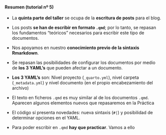 ::: {.callout-note collapse="true" appearance="default" icon="false"}
#### Resumen (tutorial nº 5)

- La **quinta parte del taller** se ocupa de la **escritura de posts** para el blog. 

- Los posts **se han de escribir en formato `.qmd`**; por lo tanto, se repasan  los fundamentos "teóricos" necesarios para escribir este tipo de documentos.

- Nos apoyamos en nuestro **conocimiento previo de la sintaxis Rmarkdown**.

- Se repasan las posibilidades de configurar los documentos por medio de **los 3 YAML's** que pueden afectar a un documento.

-  **Los 3 YAML's** son: Nivel proyecto (`_quarto.yml`), nivel carpeta (`_metadata.yml`) y nivel documento (en el propio encabezamiento del archivo)

- El texto en ficheros `.qmd` es muy similar al de los documentos `.qmd`. Aparecen algunos elementos nuevos que repasaremos en la Práctica

- El código sí presenta novedades: nueva sintaxis (`#|`) y posibilidad de determinar opciones en el YAML.

- Para poder escribir en `.qmd` **hay que practicar**. Vamos a ello

:::
